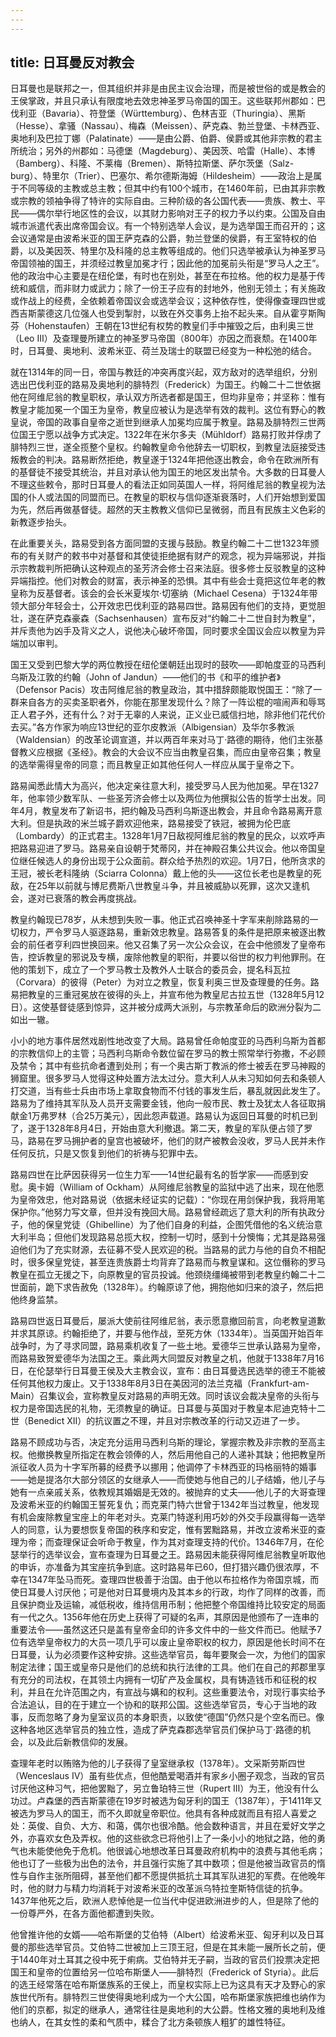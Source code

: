 ```yaml
---
---
---
```

title: 日耳曼反对教会
---




日耳曼也是联邦之一，但其组织并非是由民主议会治理，而是被世俗的或是教会的王侯掌政，并且只承认有限度地去效忠神圣罗马帝国的国王。这些联邦州郡如：巴伐利亚（Bavaria）、符登堡（Württemburg）、色林吉亚（Thuringia）、黑斯（Hesse）、拿骚（Nassau）、梅森（Meissen）、萨克森、勃兰登堡、卡林西亚、奥地利及巴拉丁娜（Palatinate）——是由公爵、伯爵、侯爵或其他非宗教的君主所统治；另外的州郡如：马德堡（Magdeburg）、美因茨、哈雷（Halle）、本博（Bamberg）、科隆、不莱梅（Bremen）、斯特拉斯堡、萨尔茨堡（Salz-burg）、特里尔（Trier）、巴塞尔、希尔德斯海姆（Hildesheim）——政治上是属于不同等级的主教或总主教；但其中约有100个城市，在1460年前，已由其非宗教或宗教的领袖争得了特许的实际自由。三种阶级的各公国代表——贵族、教士、平民——偶尔举行地区性的会议，以其财力影响对王子的权力予以约束。公国及自由城市派遣代表出席帝国会议。有一个特别选举人会议，是为选举国王而召开的；这会议通常是由波希米亚的国王萨克森的公爵，勃兰登堡的侯爵，有王室特权的伯爵，以及美因茨、特里尔及科隆的总主教等组成的。他们只选举被承认为神圣罗马帝国领袖的国王，并须经过教皇加冕才行；因此他的加冕前头衔是“罗马人之王”。他的政治中心主要是在纽伦堡，有时也在别处，甚至在布拉格。他的权力是基于传统和威信，而非财力或武力；除了一份王子应有的封地外，他别无领土；有关施政或作战上的经费，全依赖着帝国议会或选举会议；这种依存性，使得像查理四世或西吉斯蒙德这几位强人也受到掣肘，以致在外交事务上抬不起头来。自从霍亨斯陶芬（Hohenstaufen）王朝在13世纪有权势的教皇们手中摧毁之后，由利奥三世（Leo Ⅲ）及查理曼所建立的神圣罗马帝国（800年）亦因之而衰颓。在1400年时，日耳曼、奥地利、波希米亚、荷兰及瑞士的联盟已经变为一种松弛的结合。

就在1314年的同一日，帝国与教廷的冲突再度兴起，双方敌对的选举组织，分别选出巴伐利亚的路易及奥地利的腓特烈（Frederick）为国王。约翰二十二世依据他在阿维尼翁的教皇职权，承认双方所选者都是国王，但均非皇帝；并坚称：惟有教皇才能加冕一个国王为皇帝，教皇应被认为是选举有效的裁判。这位有野心的教皇说，帝国的政事自皇帝之逝世到继承人加冕均应属于教皇。路易及腓特烈三世两位国王宁愿以战争方式决定。1322年在米尔多夫（Mühldorf）路易打败并俘虏了腓特烈三世，遂全揽整个皇权。约翰教皇命令他辞去一切职权，到教皇法庭接受违叛教会的判决。路易断然拒绝，教皇遂于1324年把他逐出教会，命令在欧洲所有的基督徒不接受其统治，并且对承认他为国王的地区发出禁令。大多数的日耳曼人不理这些敕令，那时日耳曼人的看法正如同英国人一样，将阿维尼翁的教皇视为法国的仆人或法国的同盟而已。在教皇的职权与信仰逐渐衰落时，人们开始想到爱国为先，然后再做基督徒。超然的天主教教义信仰已呈微弱，而且有民族主义色彩的新教逐步抬头。

在此重要关头，路易受到各方面同盟的支援与鼓励。教皇约翰二十二世1323年颁布的有关财产的敕书中对基督和其使徒拒绝据有财产的观念，视为异端邪说，并指示宗教裁判所把确认这种观点的圣芳济会修士召来法庭。很多修士反驳教皇的这种异端指控。他们对教会的财富，表示神圣的恐惧。其中有些会士竟把这位年老的教皇称为反基督者。该会的会长米夏埃尔·切塞纳（Michael Cesena）于1324年带领大部分年轻会士，公开效忠巴伐利亚的路易四世。路易因有他们的支持，更觉胆壮，遂在萨克森豪森（Sachsenhausen）宣布反对“约翰二十二世自封为教皇”，并斥责他为凶手及背义之人，说他决心破坏帝国，同时要求全国议会应以教皇为异端加以审判。

国王又受到巴黎大学的两位教授在纽伦堡朝廷出现时的鼓吹——即帕度亚的马西利乌斯及江敦的约翰（John of Jandun）——他们的书《和平的维护者》（Defensor Pacis）攻击阿维尼翁的教皇政治，其中措辞颇能取悦国王：“除了一群来自各方的买卖圣职者外，你能在那里发现什么？除了一阵讼棍的喧闹声和辱骂正人君子外，还有什么？对于无辜的人来说，正义业已威信扫地，除非他们花代价去买。”各方作家为响应13世纪的亚尔皮教派（Albigensian）及华尔多教派（Waldensian）的改革论调宣道，并以两百年来对马丁·路德的期待，他们主张基督教义应根据《圣经》。教会的大会议不应当由教皇召集，而应由皇帝召集；教皇的选举需得皇帝的同意；而且教皇正如其他任何人一样应从属于皇帝之下。

路易闻悉此情大为高兴，他决定亲往意大利，接受罗马人民为他加冕。早在1327年，他率领少数军队、一些圣芳济会修士以及两位为他撰拟公告的哲学士出发。同年4月，教皇发布了新诏书，把约翰及马西利乌斯逐出教会，并且命令路易离开意大利。但是执政的米兰城子爵欢迎他来，路易接受了铁冠，被拥为伦巴底（Lombardy）的正式君主。1328年1月7日敌视阿维尼翁的教皇的民众，以欢呼声把路易迎进了罗马。路易亲自设朝于梵蒂冈，并在神殿召集公共议会。他以帝国皇位继任候选人的身份出现于公众面前。群众给予热烈的欢迎。1月7日，他所贪求的王冠，被长老科隆纳（Sciarra Colonna）戴上他的头——这位长老也是教皇的死敌，在25年以前就与博尼费斯八世教皇斗争，并且被威胁以死罪，这次又逢机会，遂对已衰落的教会再度挑战。

教皇约翰现已78岁，从未想到失败一事。他正式召唤神圣十字军来削除路易的一切权力，严令罗马人驱逐路易，重新效忠教皇。路易答复的条件是把原来被逐出教会的前任者亨利四世换回来。他又召集了另一次公众会议，在会中他颁发了皇帝布告，控诉教皇的邪说及专横，废除他教皇的职衔，并要以俗世的权力判他罪刑。在他的策划下，成立了一个罗马教士及教外人士联合的委员会，提名科瓦拉（Corvara）的彼得（Peter）为对立之教皇，恢复利奥三世及查理曼的任务。路易把教皇的三重冠冕放在彼得的头上，并宣布他为教皇尼古拉五世（1328年5月12日）。这使基督徒感到惊异，这并被分成两大派别，与宗教革命后的欧洲分裂为二如出一辙。

小小的地方事件居然戏剧性地改变了大局。路易曾任命帕度亚的马西利乌斯为首都的宗教信仰上的主管；马西利乌斯命令数位留在罗马的教士照常举行弥撒，不必顾及禁令；其中有些抗命者遭到处刑；有一个奥古斯丁教派的修士被丢在罗马神殿的狮窟里。很多罗马人觉得这种处置方法太过分。意大利人从未习知如何去和条顿人打交道，当有些士兵由市场上拿取食物而不付钱的事发生后，暴乱就因此发生了。路易为了维持其军队及人员开支需要金钱，他向一般市民、教士及犹太人各征取捐献金1万弗罗林（合25万美元），因此怨声载道。路易认为返回日耳曼的时机已到了，遂于1328年8月4日，开始由意大利撤退。第二天，教皇的军队便占领了罗马，路易在罗马拥护者的皇宫也被破坏，他们的财产被教会没收，罗马人民并未作任何反抗，只是又恢复到他们的祈祷与犯罪中去。

路易四世在比萨因获得另一位生力军——14世纪最有名的哲学家——而感到安慰。奥卡姆（William of Ockham）从阿维尼翁教皇的监狱中逃了出来，现在他愿为皇帝效忠，他对路易说（依据未经证实的记载）：“你现在用剑保护我，我将用笔保护你。”他努力写文章，但并没有挽回大局。路易曾经疏远了意大利的所有执政分子，他的保皇党徒（Ghibelline）为了他们自身的利益，企图凭借他的名义统治意大利半岛；但他们发现路易总揽大权，控制一切时，感到十分懊悔；尤其是路易强迫他们为了充实财源，去征募不受人民欢迎的税。当路易的武力与他的自负不相配时，很多保皇党徒，甚至连贵族爵士均背弃了路易而与教皇谋和。这位僭称的罗马教皇在孤立无援之下，向原教皇的官员投诚。他颈绕缰绳被带到老教皇约翰二十二世面前，跪下求告赦免（1328年）。约翰原谅了他，拥抱他如归来的浪子，然后把他终身监禁。

路易四世返日耳曼后，屡派大使前往阿维尼翁，表示愿意撤回前言，向老教皇道歉并求其原谅。约翰拒绝了，并要与他作战，至死方休（1334年）。当英国开始百年战争时，为了寻求同盟，路易乘机收复了一些土地。爱德华三世承认路易为皇帝，而路易致贺爱德华为法国之王。乘此两大同盟反对教皇之机，他就于1338年7月16日，在伦瑟举行日耳曼王侯及大主教会议，宣布：由日耳曼选民选举的德王不能被任何其他权力废止。又于1338年8月3日在美因河的法兰克福（Frankfurt-am-Main）召集议会，宣称教皇反对路易的声明无效。同时该议会裁决皇帝的头衔与权力是帝国选民的礼物，无须教皇的确证。日耳曼与英国对于教皇本尼迪克特十二世（Benedict XII）的抗议置之不理，并且对宗教改革的行动又迈进了一步。

路易不顾成功与否，决定充分运用马西利乌斯的理论，掌握宗教及非宗教的至高主权。他撤换教皇所指定在教会领俸的人，然后用他自己的人递补其缺；他把教皇所派征收人员为十字军所募的经费予以挪用；他调停了卡林西亚的玛格丽特的婚事——她是提洛尔大部分领区的女继承人——而使她与他自己的儿子结婚，他儿子与她有一点亲戚关系，依教规其婚姻是无效的。被抛弃的丈夫——他儿子的大哥查理及波希米亚的约翰国王誓死复仇；而克莱门特六世曾于1342年当过教皇，他发现有机会废除教皇宝座上的年老对头。克莱门特遂利用巧妙的外交手段赢得每一选举人的同意，认为要想恢复帝国的秩序和安定，惟有罢黜路易，并改立波希米亚的查理为帝；而查理保证会听命于教皇，作为其对查理支持的代价。1346年7月，在伦瑟举行的选举议会，宣布查理为日耳曼之王。路易因未能获得阿维尼翁教皇听取他的申诉，亦准备为其宝座抗争到底。这时路易年已60，但打猎兴趣仍很浓厚，不幸在1347年坠马而死。查理四世极善于治国。由于他以布拉格作为帝国京城，而使日耳曼人讨厌他；可是他对日耳曼境内及其本乡的行政，均作了同样的改善，而且保护商业及运输，减低税收，维持信用币制；他把整个帝国维持比较安定的局面有一代之久。1356年他在历史上获得了可疑的名声，其原因是他颁布了一连串的重要法令——虽然这还只是盖有皇帝金印的许多文件中的一些文件而已。他赋予7位有选举皇帝权力的大员一项几乎可以废止皇帝职权的权力，原因是他长时间不在日耳曼，认为必须要作这种安排。这些选举官员，每年要聚会一次，为他们的国家制定法律；国王或皇帝只是他们的总统和执行法律的工具。他们在自己的邦郡里享有充分的司法权，在其领土内拥有一切矿产及金属权，具有铸造钱币和征税的权利，并且在允许范围之内，有宣战与媾和的权利。这些重要法令，对现行事实给予合法追认，目的在于建立一个协和的联邦公国。这些选举官员，专心于当地的政事，反而忽略了身为皇室议员的本身职责，以致使“德国”仍然只是个空名而已。像这种各地区选举官员的独立性，造成了萨克森郡选举官员们保护马丁·路德的机会，以及此后新教信仰的发展。

查理年老时以贿赂为他的儿子获得了皇室继承权（1378年）。文采斯劳斯四世（Wenceslaus Ⅳ）虽有些优点，但他酷爱喝酒并有家乡小圈子观念，当政的官员讨厌他这种习气，把他罢黜了，另立鲁珀特三世（Rupert Ⅲ）为王，他没有什么功过。卢森堡的西吉斯蒙德在19岁时被选为匈牙利的国王（1387年），于1411年又被选为罗马人的国王，而不久即就皇帝职位。他具有各种成就而且有招人喜爱之处：英俊、自负、大方、和蔼，偶尔也很冷酷。他会数种语言，并且在爱好文学之外，亦喜欢女色及弄权。他的这些欲念已将他引上了一条小小的地狱之路，他的勇气也未能使他免于危机。他很诚心地想改革日耳曼政府机构中的浪费与其他毛病；他也订了一些极为出色的法令，并且强行实施了其中数项；但是他被当政官员的惰性与自作主张所阻碍，甚至他们都不愿提供抵抗土耳其军队进犯的军费。在他晚年时，他的财力与精力均消耗于对波希米亚的改革派乌特拉奎斯特信徒的抗争。1437年他死之后，欧洲人悲悼他是一位当代中促进欧洲进步的人，但是除了他的一份尊严外，在各方面他都遭到失败。

他曾推许他的女婿——哈布斯堡的艾伯特（Albert）给波希米亚、匈牙利以及日耳曼的那些选举官员。艾伯特二世被加上三顶王冠，但是在其未能一展所长之前，便于1440年对土耳其之役中死于痢病。艾伯特并无子嗣，当政的官员们投票决定把国王和皇帝的位置给另一位哈布斯堡人——腓特烈（Frederick of Styria）。此后的选王经常落在哈布斯堡族系的王侯上，而皇权实际上已为这具有天才及野心的家族世代所有。腓特烈三世使得奥地利成为一个大公国，哈布斯堡家族把维也纳作为他们的京都，拟定的继承人，通常往往是奥地利的大公爵。性格文雅的奥地利及维也纳人，在其女性的柔和气质中，糅合了北方条顿族人粗犷的雄性特征。